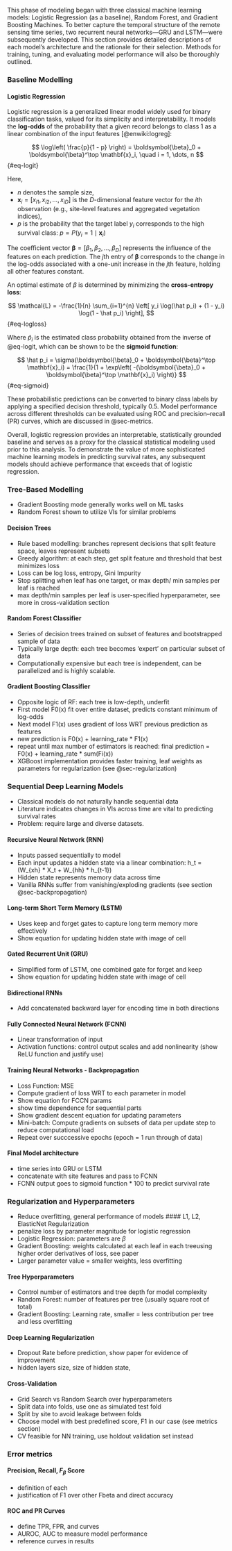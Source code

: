 
This phase of modeling began with three classical machine learning models:
Logistic Regression (as a baseline), Random Forest, and Gradient Boosting Machines. 
To better capture the temporal structure of the remote sensing time series, 
two recurrent neural networks—GRU and LSTM—were subsequently developed. 
This section provides detailed descriptions of each model's architecture and the rationale for their selection.
Methods for training, tuning, and evaluating model performance will also be thoroughly outlined.

### Baseline Modelling 

#### Logistic Regression

Logistic regression is a generalized linear model widely used for binary classification tasks, 
valued for its simplicity and interpretability. 
It models the **log-odds** of the probability that a given record belongs to class 1 
as a linear combination of the input features [@enwiki:logreg]:
 
$$
\log\left( \frac{p}{1 - p} \right) = \boldsymbol{\beta}_0 + \boldsymbol{\beta}^\top \mathbf{x}_i,
\quad i = 1, \dots, n
$$ {#eq-logit}

Here, 

- $n$ denotes the sample size,  
- $\mathbf{x}_i = [x_{i1}, x_{i2}, \dots, x_{iD}]$ is the $D$-dimensional feature vector for the $i$th observation (e.g., site-level features and aggregated vegetation indices),  
- $p$ is the probability that the target label $y_i$ corresponds to the high survival class: $p = P(y_i = 1 \mid \mathbf{x}_i)$

The coefficient vector $\boldsymbol{\beta} = [\beta_1, \beta_2, \dots, \beta_D]$ 
represents the influence of the features on each prediction. 
The $j$th entry of $\boldsymbol{\beta}$ corresponds to the change in the log-odds associated with a one-unit increase in the $j$th feature, 
holding all other features constant.

An optimal estimate of $\beta$ is determined by minimizing the **cross-entropy loss**:

$$
\mathcal{L} = -\frac{1}{n} \sum_{i=1}^{n} \left[ y_i \log(\hat p_i) + (1 - y_i) \log(1 - \hat p_i) \right],
$$ {#eq-logloss}

Where $\hat p_i$ is the estimated class probability obtained from the inverse of @eq-logit, which can be shown to be the **sigmoid function**:

$$
\hat p_i = \sigma(\boldsymbol{\beta}_0 + \boldsymbol{\beta}^\top \mathbf{x}_i) = \frac{1}{1 + \exp\left( -(\boldsymbol{\beta}_0 + \boldsymbol{\beta}^\top \mathbf{x}_i) \right)}
$$ {#eq-sigmoid}

These probabilistic predictions can be converted to binary class labels by applying a specified decision threshold, typically 0.5.
Model performance across different thresholds can be evaluated using ROC and precision–recall (PR) curves, which are discussed in @sec-metrics.

Overall, logistic regression provides an interpretable, statistically grounded baseline and serves as a proxy for the classical statistical modeling used prior to this analysis.
To demonstrate the value of more sophisticated machine learning models in predicting survival rates, any subsequent models should achieve performance that exceeds that of logistic regression.

### Tree-Based Modelling
* Gradient Boosting mode generally  works well on ML tasks
* Random Forest shown to utilize VIs for similar problems

#### Decision Trees
* Rule based modelling: branches represent decisions that split feature space, leaves represent subsets
* Greedy algorithm: at each step, get split feature and threshold that best minimizes loss
* Loss can be log loss, entropy, Gini Impurity
* Stop splitting when leaf has one target, or max depth/ min samples per leaf is reached
* max depth/min samples per leaf is user-specified hyperparameter, see more in cross-validation section

#### Random Forest Classifier
* Series of decision trees trained on subset of features and bootstrapped sample of data 
* Typically large depth: each tree becomes 'expert' on particular subset of data
* Computationally expensive but each tree is independent, can be parallelized and is highly scalable.

#### Gradient Boosting Classifier
* Opposite logic of RF: each tree is low-depth, underfit
* First model F0(x) fit over entire dataset, predicts constant minimum of log-odds
* Next model F1(x) uses gradient of loss WRT previous prediction as features
* new prediction is F0(x) + learning_rate * F1(x)
* repeat until max number of estimators is reached: final prediction = F0(x) + learning_rate * sum(Fi(x))
* XGBoost implementation provides faster training, leaf weights as parameters for regularization (see @sec-regularization)

### Sequential Deep Learning Models
* Classical models do not naturally handle sequential data 
* Literature indicates changes in VIs across time are vital to predicting survival rates
* Problem: require large and diverse datasets.

#### Recursive Neural Network (RNN)
* Inputs passed sequentially to model
* Each input updates a hidden state via a linear combination: h_t = (W_{xh} * X_t + W_{hh} * h_{t-1})
* Hidden state represents memory data across time
* Vanilla RNNs suffer from vanishing/exploding gradients (see section @sec-backpropagation)

#### Long-term Short Term Memory (LSTM)
* Uses keep and forget gates to capture long term memory more effectively 
* Show equation for updating hidden state with image of cell

#### Gated Recurrent Unit (GRU)
* Simplified form of LSTM, one combined gate for forget and keep
* Show equation for updating hidden state with image of cell

#### Bidirectional RNNs
* Add concatenated backward layer for encoding time in both directions

#### Fully Connected Neural Network (FCNN)
* Linear transformation of input
* Activation functions: control output scales and add nonlinearity (show ReLU function and justify use)

#### Training Neural Networks - Backpropagation
* Loss Function: MSE 
* Compute gradient of loss WRT to each parameter in model
* Show equation for FCCN params
* show time dependence for sequential parts
* Show gradient descent equation for updating parameters
* Mini-batch: Compute gradients on subsets of data per update step to reduce computational load
* Repeat over succcessive epochs (epoch = 1 run through of data)


#### Final Model architecture
* time series into GRU or LSTM
* concatenate with site features and pass to FCNN
* FCNN output goes to sigmoid function * 100 to predict survival rate

### Regularization and Hyperparameters
* Reduce overfitting, general performance of models
#### L1, L2, ElasticNet Regularization
* penalize loss by parameter magnitude for logistic regression 
* Logistic Regression: parameters are $\beta$
* Gradient Boosting: weights calculated at each leaf in each treeusing higher order derivatives of loss, see paper
* Larger parameter value = smaller weights, less overfitting

#### Tree Hyperparameters
* Control number of estimators and tree depth for model complexity
* Random Forest: number of features per tree (usually square root of total)
* Gradient Boosting: Learning rate, smaller = less contribution per tree and less overfitting

#### Deep Learning Regularization
* Dropout Rate before prediction, show paper for evidence of improvement
* hidden layers size, size of hidden state, 

#### Cross-Validation
* Grid Search vs Random Search over hyperparameters
* Split data into folds, use one as simulated test fold
* Split by site to avoid leakage between folds
* Choose model with best predefined score, F1 in our case (see metrics section)
* CV feasible for NN training, use holdout validation set instead

### Error metrics

#### Precision, Recall, $F_{\beta}$ Score
* definition of each
* justification of F1 over other Fbeta and direct accuracy

#### ROC and PR Curves
* define TPR, FPR, and curves
* AUROC, AUC to measure model performance
* reference curves in results

